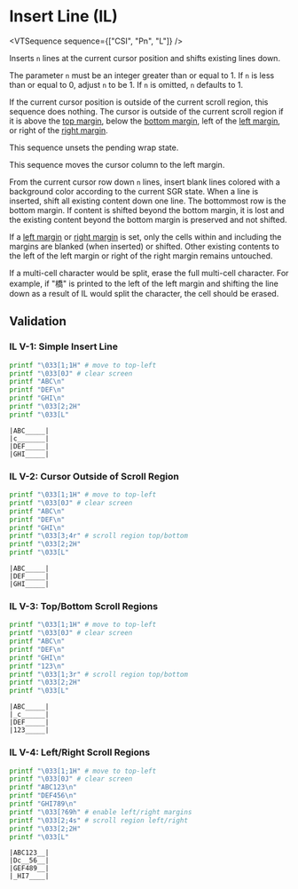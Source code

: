 
# Insert Line (IL)

<VTSequence sequence={["CSI", "Pn", "L"]} />

Inserts `n` lines at the current cursor position and shifts existing
lines down.

The parameter `n` must be an integer greater than or equal to 1. If `n` is less than
or equal to 0, adjust `n` to be 1. If `n` is omitted, `n` defaults to 1.

If the current cursor position is outside of the current scroll region,
this sequence does nothing. The cursor is outside of the current scroll
region if it is above the [top margin](#TODO), below the [bottom margin](#TODO),
left of the [left margin](#TODO), or right of the [right margin](#TODO).

This sequence unsets the pending wrap state.

This sequence moves the cursor column to the left margin.

From the current cursor row down `n` lines, insert blank lines colored
with a background color according to the current SGR state. When a line is
inserted, shift all existing content down one line. The bottommost row
is the bottom margin. If content is shifted beyond the bottom margin,
it is lost and the existing content beyond the bottom margin is preserved
and not shifted.

If a [left margin](#TODO) or [right margin](#TODO) is set, only the cells
within and including the margins are blanked (when inserted) or shifted.
Other existing contents to the left of the left margin or right of the
right margin remains untouched.

If a multi-cell character would be split, erase the full multi-cell
character. For example, if "橋" is printed to the left of the left margin
and shifting the line down as a result of IL would split the character,
the cell should be erased.

## Validation

### IL V-1: Simple Insert Line

```bash
printf "\033[1;1H" # move to top-left
printf "\033[0J" # clear screen
printf "ABC\n"
printf "DEF\n"
printf "GHI\n"
printf "\033[2;2H"
printf "\033[L"
```

```
|ABC_____|
|c_______|
|DEF_____|
|GHI_____|
```

### IL V-2: Cursor Outside of Scroll Region

```bash
printf "\033[1;1H" # move to top-left
printf "\033[0J" # clear screen
printf "ABC\n"
printf "DEF\n"
printf "GHI\n"
printf "\033[3;4r" # scroll region top/bottom
printf "\033[2;2H"
printf "\033[L"
```

```
|ABC_____|
|DEF_____|
|GHI_____|
```

### IL V-3: Top/Bottom Scroll Regions

```bash
printf "\033[1;1H" # move to top-left
printf "\033[0J" # clear screen
printf "ABC\n"
printf "DEF\n"
printf "GHI\n"
printf "123\n"
printf "\033[1;3r" # scroll region top/bottom
printf "\033[2;2H"
printf "\033[L"
```

```
|ABC_____|
|_c______|
|DEF_____|
|123_____|
```

### IL V-4: Left/Right Scroll Regions

```bash
printf "\033[1;1H" # move to top-left
printf "\033[0J" # clear screen
printf "ABC123\n"
printf "DEF456\n"
printf "GHI789\n"
printf "\033[?69h" # enable left/right margins
printf "\033[2;4s" # scroll region left/right
printf "\033[2;2H"
printf "\033[L"
```

```
|ABC123__|
|Dc__56__|
|GEF489__|
|_HI7____|
```
